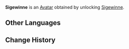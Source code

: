 {{About|the Avatar|the playable character|Sigewinne}}
{{Avatar Infobox
|title    = Sigewinne
|id       = 8300
|image    = Sigewinne Avatar.png
|type     = Character
|features = Sigewinne
|obtain   = Unlock [[Sigewinne]]
}}
'''Sigewinne''' is an [[Avatar]] obtained by unlocking [[Sigewinne]].

==Other Languages==
{{Other Languages|Sigewinne}}

==Change History==
{{Change History|4.7}}